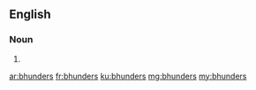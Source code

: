 ==English==

===Noun===
{{head|en|plural}}

# {{plural of|bhunder|lang=en|nocat=1}}

[[ar:bhunders]]
[[fr:bhunders]]
[[ku:bhunders]]
[[mg:bhunders]]
[[my:bhunders]]